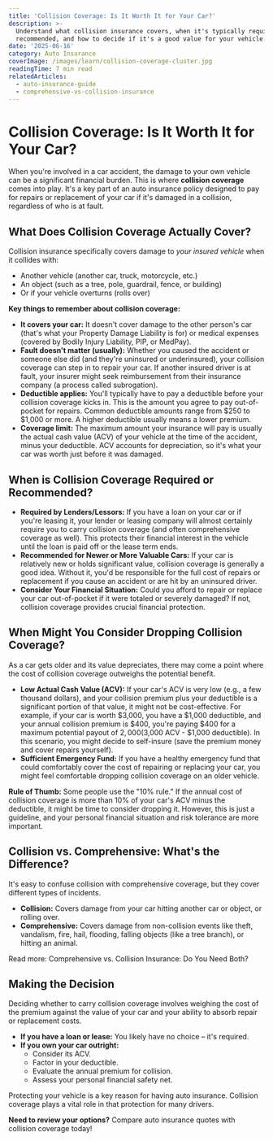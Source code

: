 ```yaml
---
title: 'Collision Coverage: Is It Worth It for Your Car?'
description: >-
  Understand what collision insurance covers, when it's typically required or
  recommended, and how to decide if it's a good value for your vehicle.
date: '2025-06-16'
category: Auto Insurance
coverImage: /images/learn/collision-coverage-cluster.jpg
readingTime: 7 min read
relatedArticles:
  - auto-insurance-guide
  - comprehensive-vs-collision-insurance
---
```


# Collision Coverage: Is It Worth It for Your Car?

When you're involved in a car accident, the damage to your own vehicle can be a significant financial burden. This is where **collision coverage** comes into play. It's a key part of an <Link href="/learn/do-i-need-collision-coverage">auto insurance</Link> policy designed to pay for repairs or replacement of your car if it's damaged in a collision, regardless of who is at fault.

## What Does Collision Coverage Actually Cover?

Collision insurance specifically covers damage to *your insured vehicle* when it collides with:

-   Another vehicle (another car, truck, motorcycle, etc.)
-   An object (such as a tree, pole, guardrail, fence, or building)
-   Or if your vehicle overturns (rolls over)

**Key things to remember about collision coverage:**

-   **It covers your car:** It doesn't cover damage to the other person's car (that's what your Property Damage Liability is for) or medical expenses (covered by Bodily Injury Liability, PIP, or MedPay).
-   **Fault doesn't matter (usually):** Whether you caused the accident or someone else did (and they're uninsured or underinsured), your collision coverage can step in to repair your car. If another insured driver is at fault, your insurer might seek reimbursement from their insurance company (a process called subrogation).
-   **Deductible applies:** You'll typically have to pay a deductible before your collision coverage kicks in. This is the amount you agree to pay out-of-pocket for repairs. Common deductible amounts range from $250 to $1,000 or more. A higher deductible usually means a lower premium.
-   **Coverage limit:** The maximum amount your insurance will pay is usually the actual cash value (ACV) of your vehicle at the time of the accident, minus your deductible. ACV accounts for depreciation, so it's what your car was worth just before it was damaged.

## When is Collision Coverage Required or Recommended?

-   **Required by Lenders/Lessors:** If you have a loan on your car or if you're leasing it, your lender or leasing company will almost certainly require you to carry collision coverage (and often comprehensive coverage as well). This protects their financial interest in the vehicle until the loan is paid off or the lease term ends.
-   **Recommended for Newer or More Valuable Cars:** If your car is relatively new or holds significant value, collision coverage is generally a good idea. Without it, you'd be responsible for the full cost of repairs or replacement if you cause an accident or are hit by an uninsured driver.
-   **Consider Your Financial Situation:** Could you afford to repair or replace your car out-of-pocket if it were totaled or severely damaged? If not, collision coverage provides crucial financial protection.

## When Might You Consider Dropping Collision Coverage?

As a car gets older and its value depreciates, there may come a point where the cost of collision coverage outweighs the potential benefit.

-   **Low Actual Cash Value (ACV):** If your car's ACV is very low (e.g., a few thousand dollars), and your collision premium plus your deductible is a significant portion of that value, it might not be cost-effective. For example, if your car is worth $3,000, you have a $1,000 deductible, and your annual collision premium is $400, you're paying $400 for a maximum potential payout of $2,000 ($3,000 ACV - $1,000 deductible). In this scenario, you might decide to self-insure (save the premium money and cover repairs yourself).
-   **Sufficient Emergency Fund:** If you have a healthy emergency fund that could comfortably cover the cost of repairing or replacing your car, you might feel comfortable dropping collision coverage on an older vehicle.

**Rule of Thumb:** Some people use the "10% rule." If the annual cost of collision coverage is more than 10% of your car's ACV minus the deductible, it might be time to consider dropping it. However, this is just a guideline, and your personal financial situation and risk tolerance are more important.

## Collision vs. Comprehensive: What's the Difference?

It's easy to confuse collision with comprehensive coverage, but they cover different types of incidents.

-   **Collision:** Covers damage from your car hitting another car or object, or rolling over.
-   **Comprehensive:** Covers damage from non-collision events like theft, vandalism, fire, hail, flooding, falling objects (like a tree branch), or hitting an animal.

<Link href="/learn/comprehensive-vs-collision-insurance">Read more: Comprehensive vs. Collision Insurance: Do You Need Both?</Link>

## Making the Decision

Deciding whether to carry collision coverage involves weighing the cost of the premium against the value of your car and your ability to absorb repair or replacement costs.

-   **If you have a loan or lease:** You likely have no choice – it's required.
-   **If you own your car outright:**
    -   Consider its ACV.
    -   Factor in your deductible.
    -   Evaluate the annual premium for collision.
    -   Assess your personal financial safety net.

Protecting your vehicle is a key reason for having auto insurance. Collision coverage plays a vital role in that protection for many drivers.

**Need to review your options?** <Link href="/quote?type=auto">Compare auto insurance quotes with collision coverage today!</Link>
